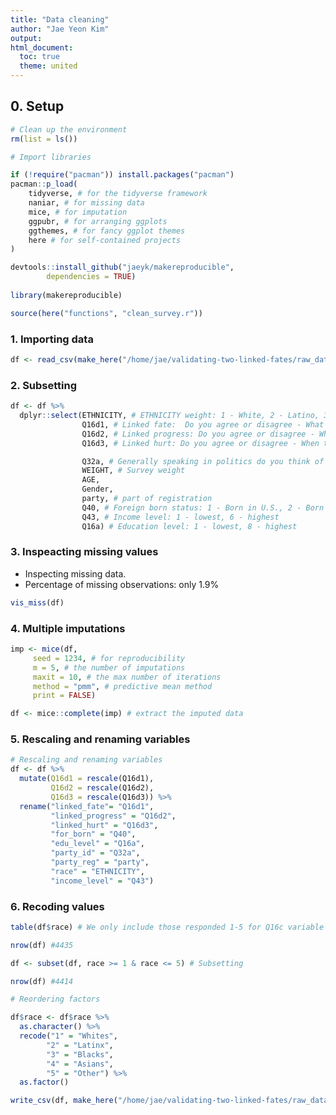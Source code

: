 ```yaml
---
title: "Data cleaning"
author: "Jae Yeon Kim"
output:
html_document: 
  toc: true
  theme: united
---
```


## 0. Setup 

```r

# Clean up the environment
rm(list = ls())

# Import libraries 

if (!require("pacman")) install.packages("pacman")
pacman::p_load(
    tidyverse, # for the tidyverse framework
    naniar, # for missing data
    mice, # for imputation
    ggpubr, # for arranging ggplots   
    ggthemes, # for fancy ggplot themes
    here # for self-contained projects
)

devtools::install_github("jaeyk/makereproducible",
        dependencies = TRUE)
        
library(makereproducible)

source(here("functions", "clean_survey.r"))

```

### 1. Importing data 
  
```r

df <- read_csv(make_here("/home/jae/validating-two-linked-fates/raw_data/sub-data.txt"))

```

### 2. Subsetting 

```r
df <- df %>%
  dplyr::select(ETHNICITY, # ETHNICITY weight: 1 - White, 2 - Latino, 3 - Black, 4 - Asian, 5 - Other/Refuesed/No answer
                Q16d1, # Linked fate:  Do you agree or disagree - What happens to (Latinos/ whites/ blacks and African Americans / Asians/ Pacific Islanders/ American Indians) in this country will have something to do with what happens in my life (1 - Agree strongly, 4 - Disagree strongly)
                Q16d2, # Linked progress: Do you agree or disagree - When things get better for (Latinos/ whites/ blacks and African Americans/ Asians/ Pacific Islanders/ American Indians) in this country, then things will get better for me
                Q16d3, # Linked hurt: Do you agree or disagree - When things get worse for (Latinos/ whites/ blacks and African Americans/ Asians/ Pacific Islanders/ American Indians) in this country, then things will get worse for me

                Q32a, # Generally speaking in politics do you think of yourself as a . . . Partisanship: 1 - GOP, 2 - Democrat, 3 - Neither 
                WEIGHT, # Survey weight
                AGE,
                Gender, 
                party, # part of registration 
                Q40, # Foreign born status: 1 - Born in U.S., 2 - Born in another country 
                Q43, # Income level: 1 - lowest, 6 - highest 
                Q16a) # Education level: 1 - lowest, 8 - highest 

```

### 3. Inspeacting missing values 

- Inspecting missing data. 
- Percentage of missing observations: only 1.9%

```r
vis_miss(df)
```

### 4. Multiple imputations 

```r

imp <- mice(df,
     seed = 1234, # for reproducibility
     m = 5, # the number of imputations
     maxit = 10, # the max number of iterations 
     method = "pmm", # predictive mean method
     print = FALSE) 

df <- mice::complete(imp) # extract the imputed data 

```

### 5. Rescaling and renaming variables 

```r

# Rescaling and renaming variables 
df <- df %>%
  mutate(Q16d1 = rescale(Q16d1),
         Q16d2 = rescale(Q16d2), 
         Q16d3 = rescale(Q16d3)) %>%
  rename("linked_fate"= "Q16d1",
         "linked_progress" = "Q16d2",
         "linked_hurt" = "Q16d3",
         "for_born" = "Q40",
         "edu_level" = "Q16a",
         "party_id" = "Q32a",
         "party_reg" = "party",
         "race" = "ETHNICITY",
         "income_level" = "Q43")

```

### 6. Recoding values


```r

table(df$race) # We only include those responded 1-5 for Q16c variable 

nrow(df) #4435 

```

```r
df <- subset(df, race >= 1 & race <= 5) # Subsetting

nrow(df) #4414 

```

```r

# Reordering factors 

df$race <- df$race %>%
  as.character() %>%
  recode("1" = "Whites", 
        "2" = "Latinx", 
        "3" = "Blacks", 
        "4" = "Asians", 
        "5" = "Other") %>%
  as.factor()

```

```r
write_csv(df, make_here("/home/jae/validating-two-linked-fates/raw_data/processed_survey.csv"))
```

